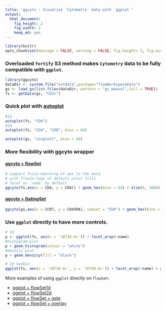 ```yaml
---
title: 'ggcyto : Visualize `Cytometry` data with `ggplot`'
output:
  html_document:
    fig_height: 2
    fig_width: 2
    keep_md: yes
---
```


```r
library(knitr)
opts_chunk$set(message = FALSE, warning = FALSE, fig.height= 3, fig.width= 5)
```

### Overloaded `fortify` S3 method makes `Cytometry` data to be fully compatible with `ggplot`. 

```r
library(ggcyto)
dataDir <- system.file("extdata",package="flowWorkspaceData")
gs <- load_gs(list.files(dataDir, pattern = "gs_manual",full = TRUE))
fs <- getData(gs, "CD3+")
```

### Quick plot with [autoplot](vignettes/autplot.md) 
```r
#1d
autoplot(fs, "CD4")
#2d
autoplot(fs, "CD4", "CD8", bins = 64)

autoplot(gs, "singlets", bins = 64)
```

### More flexibility with **ggcyto** wrapper

#### [ggcyto + flowSet](vignettes/ggcyto.flowSet.md)
```r
# support fuzzy-matching of aes to the data
# with flowJo-type of default color fills
# facet on `name` by default
ggcyto(fs,aes(x = CD4, y = CD8)) + geom_hex(bins = 64) + xlim(0, 3600)
```

#### [ggcyto + GatingSet](vignettes/ggcyto.GatingSet.md)
```r
ggcyto(gs,aes(x = CCR7, y = CD45RA), subset = "CD4") + geom_hex(bins = 64) + geom_gate("CD4/CCR7+ 45RA+") + geom_stats(fill = "yellow", size = 4)
```

### Use `ggplot` directly to have more controls. 
```r
# 1d
p <- ggplot(fs, aes(x = `<B710-A>`)) + facet_wrap(~name) 
#histogram plot
p + geom_histogram(colour = "white")
#density plot
p + geom_density(fill = "black")

# 2d hexbin
ggplot(fs, aes(x = `<B710-A>`, y = `<R780-A>`)) + facet_wrap(~name) + geom_hex(bins = 64)
```

More examples of using `ggplot` directly on `flowSet`:

* [ggplot + flowSet1d](vignettes/ggplot.flowSet.1d.md)
* [ggplot + flowSet2d](vignettes/ggplot.flowSet.2d.md)
* [ggplot + flowSet + gate](vignettes/ggplot.flowSet.gate.md)
* [ggplot + flowSet + overlay](vignettes/ggplot.flowSet.overlay.md)
